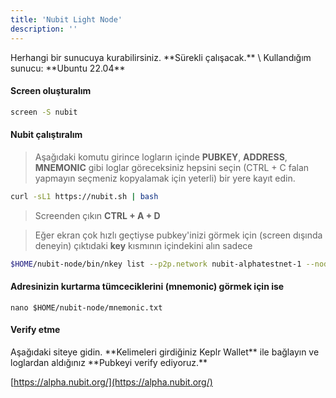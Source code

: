 ```yaml
---
title: 'Nubit Light Node'
description: ''
---
```


<Info>
Herhangi bir sunucuya kurabilirsiniz. **Sürekli çalışacak.** \
Kullandığım sunucu: **Ubuntu 22.04**
</Info>

#### Screen oluşturalım

```bash
screen -S nubit
```

#### Nubit çalıştıralım

> Aşağıdaki komutu girince logların içinde **PUBKEY**, **ADDRESS**, **MNEMONIC** gibi loglar göreceksiniz hepsini seçin (CTRL + C falan yapmayın seçmeniz kopyalamak için yeterli) bir yere kayıt edin.

```bash
curl -sL1 https://nubit.sh | bash
```

> Screenden çıkın **CTRL + A + D**

> Eğer ekran çok hızlı geçtiyse pubkey'inizi görmek için (screen dışında deneyin) çıktıdaki **key** kısmının içindekini alın sadece

```bash
$HOME/nubit-node/bin/nkey list --p2p.network nubit-alphatestnet-1 --node.type light
```

#### Adresinizin kurtarma tümceciklerini (mnemonic) görmek için ise

```
nano $HOME/nubit-node/mnemonic.txt
```

#### Verify etme

<Note>
Aşağıdaki siteye gidin. **Kelimeleri girdiğiniz Keplr Wallet** ile bağlayın ve loglardan aldığınız **Pubkeyi verify ediyoruz.**
</Note>

[https://alpha.nubit.org/](https://alpha.nubit.org/)
